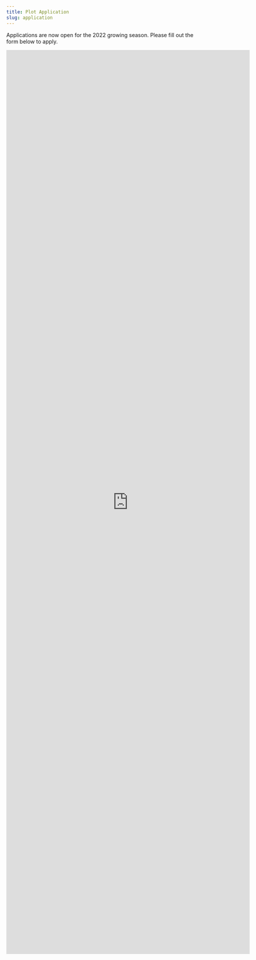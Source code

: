 ```yaml
---
title: Plot Application
slug: application
---
```


Applications are now open for the 2022 growing season. Please fill out the form below to apply.

<iframe src="https://docs.google.com/forms/d/e/1FAIpQLSffFj9XydfWwOko3P5dzjta5wu0lmnnAyFHgLhNoD9pPlKH0Q/viewform?embedded=true" width="640" height="2379" frameborder="0" marginheight="0" marginwidth="0">Loading…</iframe>
